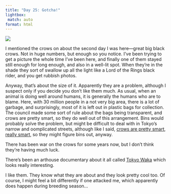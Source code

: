 ```yaml
---
title: "Day 25: Gotcha!"
lightbox:
 match: auto
format: html
---
```


![](../images/20120514223034_dsc01809.jpg){group="all-the-pictures"}

I mentioned the crows on about the second day I was here&mdash;great big black crows. Not in huge numbers, but enough so you notice. I've been trying to get a picture the whole time I've been here, and finally one of them stayed still enough for long enough, and also in a well-lit spot. When they're in the shade they sort of swallow up all the light like a Lord of the Rings black rider, and you get rubbish photos.

Anyway, that's about the size of it. Apparently they are a problem, although I suspect only if you decide you don't like them much. As usual, when an animal is doing well around humans, it is generally the humans who are to blame. Here, with 30 million people in a not very big area, there is a lot of garbage, and surprisingly, most of it is left out in plastic bags for collection. The council made some sort of rule about the bags being transparent, and crows are pretty smart, so they do well out of this arrangement. Bins would probably solve the problem, but might be difficult to deal with in Tokyo's narrow and oomplicated streets, although like I said, [crows are pretty smart](http://www.youtube.com/watch?v=2PmkreJHw4k&feature=related), [really smart](http://www.youtube.com/watch?v=mbBBSBaEBQU&feature=related), so they might figure bins out, anyway.

There has been war on the crows for some years now, but I don't think they're having much luck.

There's been an arthouse documentary about it all called [Tokyo Waka](http://www.stylofilms.com/tokyowaka.html) which looks really interesting.

I like them. They know what they are about and they look pretty cool too. Of course, I might feel a bit differently if one attacked me, which apparently does happen during breeding season...
